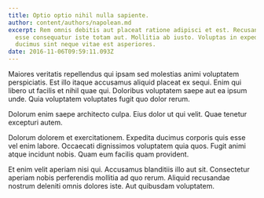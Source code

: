 ```yaml
---
title: Optio optio nihil nulla sapiente.
author: content/authors/napolean.md
excerpt: Rem omnis debitis aut placeat ratione adipisci et est. Recusandae sed
  esse consequatur iste totam aut. Mollitia ab iusto. Voluptas in expedita
  ducimus sint neque vitae est asperiores.
date: 2016-11-06T09:59:11.093Z
---
```

Maiores veritatis repellendus qui ipsam sed molestias animi voluptatem perspiciatis. Est illo itaque accusamus aliquid placeat ex sequi. Enim qui libero ut facilis et nihil quae qui. Doloribus voluptatem saepe aut ea ipsum unde. Quia voluptatem voluptates fugit quo dolor rerum.
 Dolorum enim saepe architecto culpa. Eius dolor ut qui velit. Quae tenetur excepturi autem.
 Dolorum dolorem et exercitationem. Expedita ducimus corporis quis esse vel enim labore. Occaecati dignissimos voluptatem quia quos. Fugit animi atque incidunt nobis. Quam eum facilis quam provident.
 Et enim velit aperiam nisi qui. Accusamus blanditiis illo aut sit. Consectetur aperiam nobis perferendis mollitia ad quo rerum. Aliquid recusandae nostrum deleniti omnis dolores iste. Aut quibusdam voluptatem.